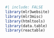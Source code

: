 ```r
#| include: FALSE
library(mlr3website)
library(mlr3misc)
library(htmltools)
library(data.table)
library(reactable)
```
